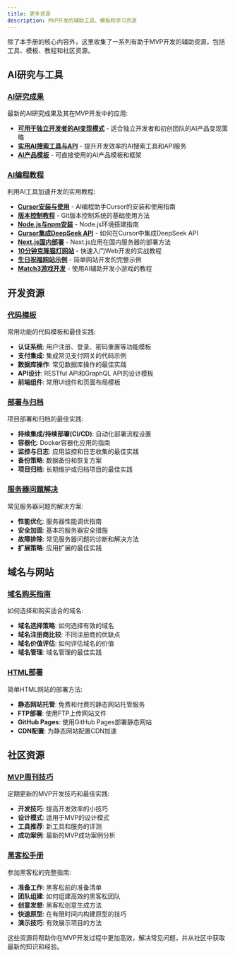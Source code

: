 ```yaml
---
title: 更多资源
description: MVP开发的辅助工具、模板和学习资源
---
```


除了本手册的核心内容外，这里收集了一系列有助于MVP开发的辅助资源，包括工具、模板、教程和社区资源。

## AI研究与工具

### [AI研究成果](/docs/resources/ai-research-findings)

最新的AI研究成果及其在MVP开发中的应用:

- **[可用于独立开发者的AI变现模式](/docs/resources/ai-monetization-models)** - 适合独立开发者和初创团队的AI产品变现策略
- **[实用AI搜索工具与API](/docs/resources/ai-search-tools)** - 提升开发效率的AI搜索工具和API服务
- **[AI产品模板](/docs/resources/ai-product-templates)** - 可直接使用的AI产品模板和框架

### [AI编程教程](/docs/resources/ai-programming-tutorials)

利用AI工具加速开发的实用教程:

- **[Cursor安装与使用](/docs/resources/cursor-tutorial)** - AI编程助手Cursor的安装和使用指南
- **[版本控制教程](/docs/resources/version-control)** - Git版本控制系统的基础使用方法
- **[Node.js与npm安装](/docs/resources/nodejs-installation)** - Node.js环境搭建指南
- **[Cursor集成DeepSeek API](/docs/resources/cursor-deepseek)** - 如何在Cursor中集成DeepSeek API
- **[Next.js国内部署](/docs/resources/nextjs-domestic-deployment)** - Next.js应用在国内服务器的部署方法
- **[10分钟克隆猫灯网站](/docs/resources/cat-lamp-website)** - 快速入门Web开发的实战教程
- **[生日祝福网站示例](/docs/resources/birthday-website)** - 简单网站开发的完整示例
- **[Match3游戏开发](/docs/resources/match3-game)** - 使用AI辅助开发小游戏的教程

## 开发资源

### [代码模板](/docs/resources/code-templates)

常用功能的代码模板和最佳实践:

- **认证系统**: 用户注册、登录、密码重置等功能模板
- **支付集成**: 集成常见支付网关的代码示例
- **数据库操作**: 常见数据库操作的最佳实践
- **API设计**: RESTful API和GraphQL API的设计模板
- **前端组件**: 常用UI组件和页面布局模板

### [部署与归档](/docs/resources/deployment-and-filing)

项目部署和归档的最佳实践:

- **持续集成/持续部署(CI/CD)**: 自动化部署流程设置
- **容器化**: Docker容器化应用的指南
- **监控与日志**: 应用监控和日志收集的最佳实践
- **备份策略**: 数据备份和恢复方案
- **项目归档**: 长期维护或归档项目的最佳实践

### [服务器问题解决](/docs/resources/cloud-server-issues)

常见服务器问题的解决方案:

- **性能优化**: 服务器性能调优指南
- **安全加固**: 基本的服务器安全措施
- **故障排除**: 常见服务器问题的诊断和解决方法
- **扩展策略**: 应用扩展的最佳实践

## 域名与网站

### [域名购买指南](/docs/resources/buying-domains)

如何选择和购买适合的域名:

- **域名选择策略**: 如何选择有效的域名
- **域名注册商比较**: 不同注册商的优缺点
- **域名价值评估**: 如何评估域名的价值
- **域名管理**: 域名管理的最佳实践

### [HTML部署](/docs/resources/html-deploy)

简单HTML网站的部署方法:

- **静态网站托管**: 免费和付费的静态网站托管服务
- **FTP部署**: 使用FTP上传网站文件
- **GitHub Pages**: 使用GitHub Pages部署静态网站
- **CDN配置**: 为静态网站配置CDN加速

## 社区资源

### [MVP周刊技巧](/docs/resources/mvp-weekly-tips)

定期更新的MVP开发技巧和最佳实践:

- **开发技巧**: 提高开发效率的小技巧
- **设计模式**: 适用于MVP的设计模式
- **工具推荐**: 新工具和服务的评测
- **成功案例**: 最新的MVP成功案例分析

### [黑客松手册](/docs/resources/hackathon-manual)

参加黑客松的完整指南:

- **准备工作**: 黑客松前的准备清单
- **团队组建**: 如何组建高效的黑客松团队
- **创意发想**: 黑客松创意生成方法
- **快速原型**: 在有限时间内构建原型的技巧
- **演示技巧**: 有效展示项目的方法

这些资源将帮助你在MVP开发过程中更加高效，解决常见问题，并从社区中获取最新的知识和经验。 